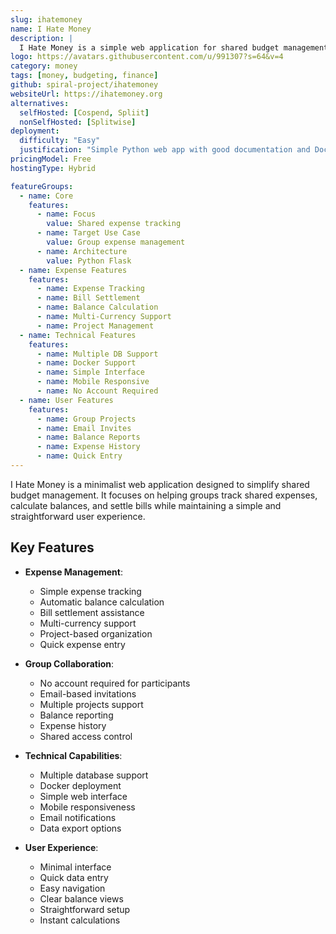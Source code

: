 ```yaml
---
slug: ihatemoney
name: I Hate Money
description: |
  I Hate Money is a simple web application for shared budget management, helping groups track shared expenses, manage who bought what and when, and settle bills easily.
logo: https://avatars.githubusercontent.com/u/991307?s=64&v=4
category: money
tags: [money, budgeting, finance]
github: spiral-project/ihatemoney
websiteUrl: https://ihatemoney.org
alternatives:
  selfHosted: [Cospend, Spliit]
  nonSelfHosted: [Splitwise]
deployment:
  difficulty: "Easy"
  justification: "Simple Python web app with good documentation and Docker support."
pricingModel: Free
hostingType: Hybrid

featureGroups:
  - name: Core
    features:
      - name: Focus
        value: Shared expense tracking
      - name: Target Use Case
        value: Group expense management
      - name: Architecture
        value: Python Flask
  - name: Expense Features
    features:
      - name: Expense Tracking
      - name: Bill Settlement
      - name: Balance Calculation
      - name: Multi-Currency Support
      - name: Project Management
  - name: Technical Features
    features:
      - name: Multiple DB Support
      - name: Docker Support
      - name: Simple Interface
      - name: Mobile Responsive
      - name: No Account Required
  - name: User Features
    features:
      - name: Group Projects
      - name: Email Invites
      - name: Balance Reports
      - name: Expense History
      - name: Quick Entry
---
```


I Hate Money is a minimalist web application designed to simplify shared budget management. It focuses on helping groups track shared expenses, calculate balances, and settle bills while maintaining a simple and straightforward user experience.

## Key Features

- **Expense Management**:

  - Simple expense tracking
  - Automatic balance calculation
  - Bill settlement assistance
  - Multi-currency support
  - Project-based organization
  - Quick expense entry

- **Group Collaboration**:

  - No account required for participants
  - Email-based invitations
  - Multiple projects support
  - Balance reporting
  - Expense history
  - Shared access control

- **Technical Capabilities**:

  - Multiple database support
  - Docker deployment
  - Simple web interface
  - Mobile responsiveness
  - Email notifications
  - Data export options

- **User Experience**:
  - Minimal interface
  - Quick data entry
  - Easy navigation
  - Clear balance views
  - Straightforward setup
  - Instant calculations
